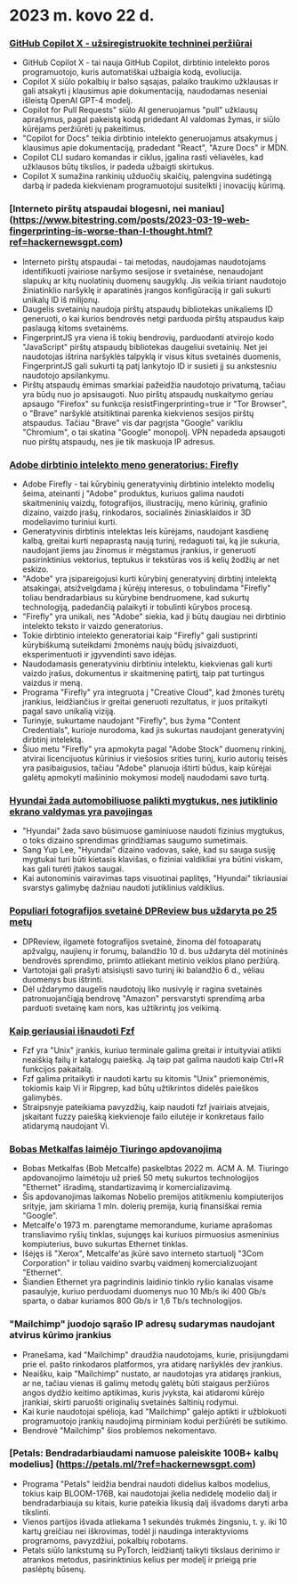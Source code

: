 
<Steps>

# 2023 m. kovo 22 d.

### [GitHub Copilot X - užsiregistruokite techninei peržiūrai](https://github.blog/2023-03-22-github-copilot-x-the-ai-powered-developer-experience/?ref=hackernewsgpt.com)

- GitHub Copilot X - tai nauja GitHub Copilot, dirbtinio intelekto poros programuotojo, kuris automatiškai užbaigia kodą, evoliucija.
- Copilot X siūlo pokalbių ir balso sąsajas, palaiko traukimo užklausas ir gali atsakyti į klausimus apie dokumentaciją, naudodamas neseniai išleistą OpenAI GPT-4 modelį.
- Copilot for Pull Requests" siūlo AI generuojamus "pull" užklausų aprašymus, pagal pakeistą kodą pridedant AI valdomas žymas, ir siūlo kūrėjams peržiūrėti jų pakeitimus.
- "Copilot for Docs" teikia dirbtinio intelekto generuojamus atsakymus į klausimus apie dokumentaciją, pradedant "React", "Azure Docs" ir MDN.
- Copilot CLI sudaro komandas ir ciklus, įgalina rasti vėliavėles, kad užklausos būtų tikslios, ir padeda užbaigti skirtukus.
- Copilot X sumažina rankinių užduočių skaičių, palengvina sudėtingą darbą ir padeda kiekvienam programuotojui susitelkti į inovacijų kūrimą.

### [Interneto pirštų atspaudai blogesni, nei maniau] (https://www.bitestring.com/posts/2023-03-19-web-fingerprinting-is-worse-than-I-thought.html?ref=hackernewsgpt.com)

- Interneto pirštų atspaudai - tai metodas, naudojamas naudotojams identifikuoti įvairiose naršymo sesijose ir svetainėse, nenaudojant slapukų ar kitų nuolatinių duomenų saugyklų. Jis veikia tiriant naudotojo žiniatinklio naršyklę ir aparatinės įrangos konfigūraciją ir gali sukurti unikalų ID iš milijonų.
- Daugelis svetainių naudoja pirštų atspaudų bibliotekas unikaliems ID generuoti, o kai kurios bendrovės netgi parduoda pirštų atspaudus kaip paslaugą kitoms svetainėms.
- FingerprintJS yra viena iš tokių bendrovių, parduodanti atvirojo kodo "JavaScript" pirštų atspaudų bibliotekas daugeliui svetainių. Net jei naudotojas ištrina naršyklės talpyklą ir visus kitus svetainės duomenis, FingerprintJS gali sukurti tą patį lankytojo ID ir susieti jį su ankstesniu naudotojo apsilankymu.
- Pirštų atspaudų ėmimas smarkiai pažeidžia naudotojo privatumą, tačiau yra būdų nuo jo apsisaugoti. Nuo pirštų atspaudų nuskaitymo geriau apsaugo "Firefox" su funkcija resistFingerprinting=true ir "Tor Browser", o "Brave" naršyklė atsitiktinai parenka kiekvienos sesijos pirštų atspaudus. Tačiau "Brave" vis dar pagrįsta "Google" varikliu "Chromium", o tai skatina "Google" monopolį. VPN nepadeda apsaugoti nuo pirštų atspaudų, nes jie tik maskuoja IP adresus.

### [Adobe dirbtinio intelekto meno generatorius: Firefly](https://www.adobe.com/sensei/generative-ai/firefly.html?ref=hackernewsgpt.com)

- Adobe Firefly - tai kūrybinių generatyvinių dirbtinio intelekto modelių šeima, ateinanti į "Adobe" produktus, kuriuos galima naudoti skaitmeninių vaizdų, fotografijos, iliustracijų, meno kūrinių, grafinio dizaino, vaizdo įrašų, rinkodaros, socialinės žiniasklaidos ir 3D modeliavimo turiniui kurti.
- Generatyvinis dirbtinis intelektas leis kūrėjams, naudojant kasdienę kalbą, greitai kurti nepaprastą naują turinį, redaguoti tai, ką jie sukuria, naudojant jiems jau žinomus ir mėgstamus įrankius, ir generuoti pasirinktinius vektorius, teptukus ir tekstūras vos iš kelių žodžių ar net eskizo.
- "Adobe" yra įsipareigojusi kurti kūrybinį generatyvinį dirbtinį intelektą atsakingai, atsižvelgdama į kūrėjų interesus, o tobulindama "Firefly" toliau bendradarbiaus su kūrybine bendruomene, kad sukurtų technologiją, padedančią palaikyti ir tobulinti kūrybos procesą.
- "Firefly" yra unikali, nes "Adobe" siekia, kad ji būtų daugiau nei dirbtinio intelekto teksto ir vaizdo generatorius.
- Tokie dirbtinio intelekto generatoriai kaip "Firefly" gali sustiprinti kūrybiškumą suteikdami žmonėms naujų būdų įsivaizduoti, eksperimentuoti ir įgyvendinti savo idėjas.
- Naudodamasis generatyviniu dirbtiniu intelektu, kiekvienas gali kurti vaizdo įrašus, dokumentus ir skaitmeninę patirtį, taip pat turtingus vaizdus ir meną.
- Programa "Firefly" yra integruota į "Creative Cloud", kad žmonės turėtų įrankius, leidžiančius ir greitai generuoti rezultatus, ir juos pritaikyti pagal savo unikalią viziją.
- Turinyje, sukurtame naudojant "Firefly", bus žyma "Content Credentials", kurioje nurodoma, kad jis sukurtas naudojant generatyvinį dirbtinį intelektą.
- Šiuo metu "Firefly" yra apmokyta pagal "Adobe Stock" duomenų rinkinį, atvirai licencijuotus kūrinius ir viešosios srities turinį, kurio autorių teisės yra pasibaigusios, tačiau "Adobe" planuoja ištirti būdus, kaip kūrėjai galėtų apmokyti mašininio mokymosi modelį naudodami savo turtą.

### [Hyundai žada automobiliuose palikti mygtukus, nes jutiklinio ekrano valdymas yra pavojingas](https://www.thedrive.com/news/hyundai-promises-to-keep-buttons-in-cars-because-touchscreen-controls-are-dangerous?ref=hackernewsgpt.com)

- "Hyundai" žada savo būsimuose gaminiuose naudoti fizinius mygtukus, o toks dizaino sprendimas grindžiamas saugumo sumetimais.
- Sang Yup Lee, "Hyundai" dizaino vadovas, sakė, kad su sauga susiję mygtukai turi būti kietasis klavišas, o fiziniai valdikliai yra būtini viskam, kas gali turėti įtakos saugai.
- Kai autonominis vairavimas taps visuotinai paplitęs, "Hyundai" tikriausiai svarstys galimybę dažniau naudoti jutiklinius valdiklius.

### [Populiari fotografijos svetainė DPReview bus uždaryta po 25 metų](https://www.dpreview.com/news/5901145460/dpreview-com-to-close?ref=hackernewsgpt.com)

- DPReview, ilgametė fotografijos svetainė, žinoma dėl fotoaparatų apžvalgų, naujienų ir forumų, balandžio 10 d. bus uždaryta dėl motininės bendrovės sprendimo, priimto atliekant metinio veiklos plano peržiūrą.
- Vartotojai gali prašyti atsisiųsti savo turinį iki balandžio 6 d., vėliau duomenys bus ištrinti.
- Dėl uždarymo daugelis naudotojų liko nusivylę ir ragina svetainės patronuojančiąją bendrovę "Amazon" persvarstyti sprendimą arba parduoti svetainę kam nors, kas užtikrintų jos veikimą.

### [Kaip geriausiai išnaudoti Fzf](https://andrew-quinn.me/fzf/?ref=hackernewsgpt.com)

- Fzf yra "Unix" įrankis, kuriuo terminale galima greitai ir intuityviai atlikti neaiškią failų ir katalogų paiešką. Ją taip pat galima naudoti kaip Ctrl+R funkcijos pakaitalą.
- Fzf galima pritaikyti ir naudoti kartu su kitomis "Unix" priemonėmis, tokiomis kaip Vi ir Ripgrep, kad būtų užtikrintos didelės paieškos galimybės.
- Straipsnyje pateikiama pavyzdžių, kaip naudoti fzf įvairiais atvejais, įskaitant fuzzy paiešką kiekvienoje failo eilutėje ir konkretaus failo atidarymą naudojant Vi.

### [Bobas Metkalfas laimėjo Tiuringo apdovanojimą](https://amturing.acm.org/?2023=&ref=hackernewsgpt.com)

- Bobas Metkalfas (Bob Metcalfe) paskelbtas 2022 m. ACM A. M. Tiuringo apdovanojimo laimėtoju už prieš 50 metų sukurtos technologijos "Ethernet" išradimą, standartizavimą ir komercializavimą.
- Šis apdovanojimas laikomas Nobelio premijos atitikmeniu kompiuterijos srityje, jam skiriama 1 mln. dolerių premija, kurią finansiškai remia "Google".
- Metcalfe'o 1973 m. parengtame memorandume, kuriame aprašomas transliavimo ryšių tinklas, sujungęs kai kuriuos pirmuosius asmeninius kompiuterius, buvo sukurtas Ethernet tinklas.
- Išėjęs iš "Xerox", Metcalfe'as įkūrė savo interneto startuolį "3Com Corporation" ir toliau vaidino svarbų vaidmenį komercializuojant "Ethernet".
- Šiandien Ethernet yra pagrindinis laidinio tinklo ryšio kanalas visame pasaulyje, kuriuo perduodami duomenys nuo 10 Mb/s iki 400 Gb/s sparta, o dabar kuriamos 800 Gb/s ir 1,6 Tb/s technologijos.

### "Mailchimp" juodojo sąrašo IP adresų sudarymas naudojant atvirus kūrimo įrankius

- Pranešama, kad "Mailchimp" draudžia naudotojams, kurie, prisijungdami prie el. pašto rinkodaros platformos, yra atidarę naršyklės dev įrankius.
- Neaišku, kaip "Mailchimp" nustato, ar naudotojas yra atidaręs įrankius, ar ne, tačiau vienas iš galimų metodų galėtų būti staigaus peržiūros angos dydžio keitimo aptikimas, kuris įvyksta, kai atidaromi kūrėjo įrankiai, skirti paruošti originalių svetainės šaltinių rodymui.
- Kai kurie naudotojai spėlioja, kad "Mailchimp" galėjo aptikti ir užblokuoti programuotojo įrankių naudojimą pirminiam kodui peržiūrėti be sutikimo.
- Bendrovė "Mailchimp" šios problemos nekomentavo.

### [Petals: Bendradarbiaudami namuose paleiskite 100B+ kalbų modelius] (https://petals.ml/?ref=hackernewsgpt.com)

- Programa "Petals" leidžia bendrai naudoti didelius kalbos modelius, tokius kaip BLOOM-176B, kai naudotojai įkelia nedidelę modelio dalį ir bendradarbiauja su kitais, kurie pateikia likusią dalį išvadoms daryti arba tikslinti.
- Vienos partijos išvada atliekama 1 sekundės trukmės žingsniu, t. y. iki 10 kartų greičiau nei iškrovimas, todėl ji naudinga interaktyvioms programoms, pavyzdžiui, pokalbių robotams.
- Petals siūlo lankstumą su PyTorch, leidžiantį taikyti tikslaus derinimo ir atrankos metodus, pasirinktinius kelius per modelį ir prieigą prie paslėptų būsenų.

</Steps>
